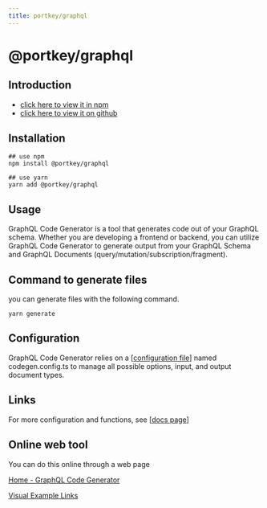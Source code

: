 ```yaml
---
title: portkey/graphql
---
```


# @portkey/graphql

## Introduction

-   [click here to view it in npm](https://npmjs.org/package/@portkey/graphql)
-   [click here to view it on github](https://github.com/Portkey-Wallet/portkey-web/blob/master/packages/graphql/README.md)

## Installation

```shell
## use npm
npm install @portkey/graphql

## use yarn
yarn add @portkey/graphql
```

## Usage

GraphQL Code Generator is a tool that generates code out of your GraphQL schema. Whether you are developing a frontend or backend, you can utilize GraphQL Code Generator to generate output from your GraphQL Schema and GraphQL Documents (query/mutation/subscription/fragment).

## Command to generate files

you can generate files with the following command.

```shell
yarn generate
```

## Configuration

GraphQL Code Generator relies on a [[configuration file](/docs/SDKs/CoreSDK/TypeScript/@portkeyDid#usage)] named codegen.config.ts to manage all possible options, input, and output document types.

## Links

For more configuration and functions, see [[docs page](/docs/SDKs/CoreSDK/TypeScript/@portkeyDid)]

## Online web tool

You can do this online through a web page

[Home - GraphQL Code Generator](https://the-guild.dev/graphql/codegen)

[Visual Example Links](docs/SDKs/CoreSDK/TypeScript/GraphqlVisualExampleLinks.mdx)